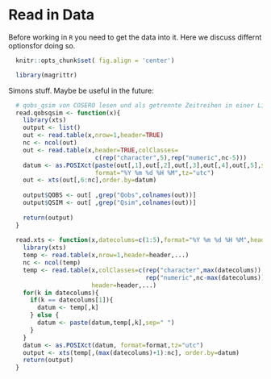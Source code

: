 # Read in Data 

Before working in `R` you need to get the data into it. Here we discuss 
differnt optionsfor doing so. 

```r
  knitr::opts_chunk$set( fig.align = 'center')
```

```r
  library(magrittr)
```


Simons stuff. Maybe be useful in the future:
```r
  # qobs_qsim von COSERO lesen und als getrennte Zeitreihen in einer Liste zurückgeben
  read.qobsqsim <- function(x){
    library(xts)
    output <- list()
    out <- read.table(x,nrow=1,header=TRUE)
    nc <- ncol(out)
    out <- read.table(x,header=TRUE,colClasses=
                        c(rep("character",5),rep("numeric",nc-5)))
    datum <- as.POSIXct(paste(out[,1],out[,2],out[,3],out[,4],out[,5],sep=" "),
                        format="%Y %m %d %H %M",tz="utc")
    out <- xts(out[,6:nc],order.by=datum)
    
    output$QOBS <- out[ ,grep("Qobs",colnames(out))]
    output$QSIM <- out[ ,grep("Qsim",colnames(out))]
    
    return(output)
  }
  
  read.xts <- function(x,datecolums=c(1:5),format="%Y %m %d %H %M",header=TRUE,...){
    library(xts)
    temp <- read.table(x,nrow=1,header=header,...)
    nc <- ncol(temp)
    temp <- read.table(x,colClasses=c(rep("character",max(datecolums)),
                                      rep("numeric",nc-max(datecolums))),
                       header=header,...)
    for(k in datecolums){
      if(k == datecolums[1]){
        datum <- temp[,k]
      } else {
        datum <- paste(datum,temp[,k],sep=" ")
      }
    }
    datum <- as.POSIXct(datum, format=format,tz="utc")
    output <- xts(temp[,(max(datecolums)+1):nc], order.by=datum)
    return(output)
  }
```


